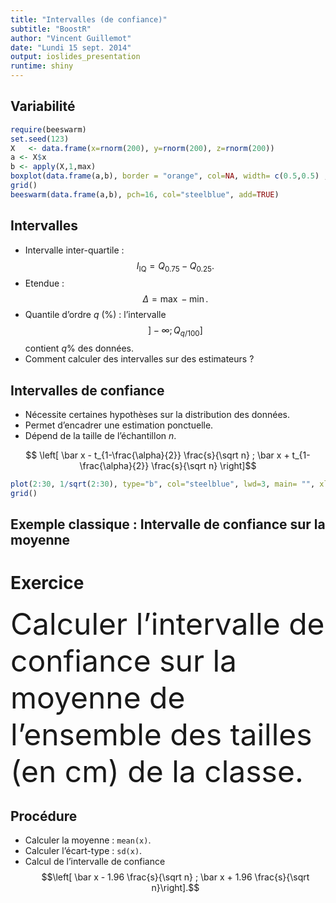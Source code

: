 ```yaml
---
title: "Intervalles (de confiance)"
subtitle: "BoostR"
author: "Vincent Guillemot"
date: "Lundi 15 sept. 2014"
output: ioslides_presentation
runtime: shiny
---
```


## Variabilité

```r
require(beeswarm)
set.seed(123)
X   <- data.frame(x=rnorm(200), y=rnorm(200), z=rnorm(200))
a <- X$x
b <- apply(X,1,max)
boxplot(data.frame(a,b), border = "orange", col=NA, width= c(0.5,0.5) , lwd=3)
grid()
beeswarm(data.frame(a,b), pch=16, col="steelblue", add=TRUE)
```

## Intervalles

* Intervalle inter-quartile : $$I_{\text{IQ}} = Q_{0.75} - Q_{0.25}.$$
* Etendue : $$\Delta = \max - \min.$$ 
* Quantile d'ordre $q$ (%) : l'intervalle $$]-\infty ;  Q_{q/100}]$$ contient $q$% des données.
* Comment calculer des intervalles sur des estimateurs ?

## Intervalles de confiance {.build}

* Nécessite certaines hypothèses sur la distribution des données.
* Permet d'encadrer une estimation ponctuelle.
* Dépend de la taille de l'échantillon $n$.

$$ \left[ \bar x - t_{1-\frac{\alpha}{2}} \frac{s}{\sqrt n} ; \bar x + t_{1-\frac{\alpha}{2}} \frac{s}{\sqrt n} \right]$$

```r
plot(2:30, 1/sqrt(2:30), type="b", col="steelblue", lwd=3, main= "", xlab="n", ylab=expression(1/sqrt(n)))
grid()
```

## Exemple classique : Intervalle de confiance sur la moyenne

# Exercice {.flexbox .vcenter}

<font size="9">
Calculer l'intervalle de confiance sur la moyenne de l'ensemble des tailles (en cm) de la classe.
</font> 

## Procédure

* Calculer la moyenne : `mean(x)`.
* Calculer l'écart-type : `sd(x)`.
* Calcul de l'intervalle de confiance $$\left[ \bar x - 1.96 \frac{s}{\sqrt n} ; \bar x + 1.96 \frac{s}{\sqrt n}\right].$$


